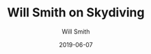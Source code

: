 ---
title: "Will Smith on Skydiving"
author: 'Will Smith'
date: 2019-06-07
tags: ['Video']
excerpt: "Will Smith is a great motivator. He has some good insights and advice and can share it with a good dose of humor, which makes it fun to watch too. In this video he has a powerful message about not letting fear prevent you from acting."
cover: 'cover.jpg'
links:
  youtube: 'gG-F_rRVdLc'
published: true
---